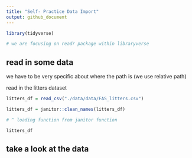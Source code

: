 ```yaml
---
title: "Self- Practice Data Import"
output: github_document
---
```


```r
library(tidyverse)

# we are focusing on readr package within libraryverse

```

## read in some data

we have to be very specific about where the path is (we use relative path)

read in the litters dataset

```r
litters_df = read_csv("./data/data/FAS_litters.csv")

litters_df = janitor::clean_names(litters_df)

# ^ loading function from janitor function

litters_df
```

## take a look at the data 


